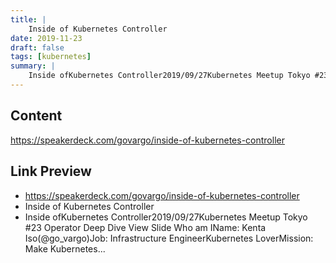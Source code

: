 ```yaml
---
title: |
    Inside of Kubernetes Controller
date: 2019-11-23
draft: false
tags: [kubernetes]
summary: |
    Inside ofKubernetes Controller2019/09/27Kubernetes Meetup Tokyo #23 Operator Deep Dive View Slide   Who am IName: Kenta Iso(@go_vargo)Job: Infrastructure EngineerKubernetes LoverMission: Make Kubernetes...
---
```


## Content

https://speakerdeck.com/govargo/inside-of-kubernetes-controller

## Link Preview

- https://speakerdeck.com/govargo/inside-of-kubernetes-controller
- Inside of Kubernetes Controller
- Inside ofKubernetes Controller2019/09/27Kubernetes Meetup Tokyo #23 Operator Deep Dive View Slide   Who am IName: Kenta Iso(@go_vargo)Job: Infrastructure EngineerKubernetes LoverMission: Make Kubernetes...
